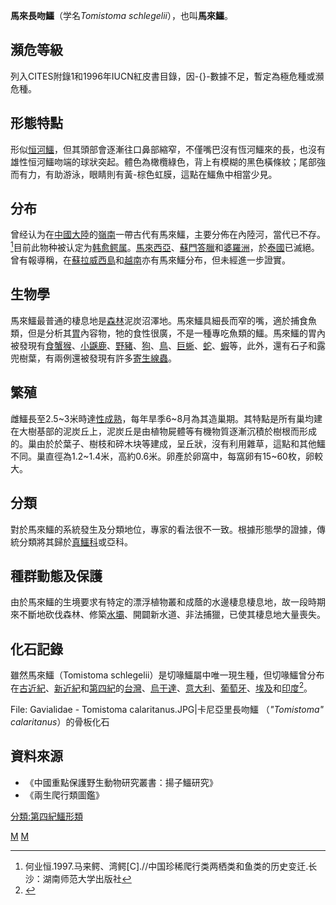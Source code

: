 {{Automatic taxobox
| taxon = Tomistoma
| fossil_range = {{fossil range|40.4|0.781|[[漸新世|漸新世]] - [[第四紀|第四紀]]}}
| name= 馬來長吻鱷
| status = vu
| status_system = iucn3.1
| status_ref =<ref name=IUCN>{{IUCN|assessors= 	Bezuijen, M.R., Shwedick, B., Simpson, B.K., Staniewicz, A. & Stuebing, R.|year=2014|id=21981|title=Tomistoma schlegelii|version=2014.1|downloaded=2018-08-04}}</ref>

| image = Sundagavial.jpg
| image_caption = 馬來長吻鱷(''Tomistoma schlegelii'')<br />攝於[[柏林動物園|柏林動物園]], 德國
| authority = ([[Salomon_Müller|Müller]], 1838)
| range_map =Tomistoma schlegelii Distribution.png
| type_species = 馬來鱷<br>''Tomistoma schlegelii''
| type_species_authority=((Müller, 1838)
| subdivision_ranks = [[種|種]]
| subdivision = 
*†[[鲍里索夫切喙鳄|鲍里索夫切喙鳄]] ''T. borisovi''
*†[[卡尼亞里切喙鳄|卡尼亞里切喙鳄]] <br />''T. calaritanus''
*† ''T. champsoides''
*†[[道森切喙鳄|道森切喙鳄]] ''T. dowsoni''
*†[[高登切喙鳄|高登切喙鳄]] ''T. gaudense''
*†[[凯鲁宁切喙鳄|凯鲁宁切喙鳄]] ''T. kerunense''
*†[[鲁斯坦切喙鳄|鲁斯坦切喙鳄]] ''T. lusitanica
*馬來鱷（斯莱格尔切喙鳄） ''T. schlegelii''
*†[[臺灣長吻鱷|臺灣長吻鱷]] ''T. taiwanicus''
*†[[坦登切喙鳄|坦登切喙鳄]] ''T. tandoni''

}}

'''馬來長吻鱷'''（学名''Tomistoma schlegelii''），也叫'''馬來鱷'''。

== 瀕危等級 ==
列入CITES附錄1和1996年IUCN紅皮書目錄，因-{}-數據不足，暫定為極危種或瀕危種。

== 形態特點 ==
形似[[恒河鱷|恒河鱷]]，但其頭部會逐漸往口鼻部縮窄，不僅嘴巴沒有恆河鱷來的長，也沒有雄性恒河鱷吻端的球狀突起。體色為橄欖綠色，背上有模糊的黑色橫條紋；尾部強而有力，有助游泳，眼睛則有黃-棕色虹膜，這點在鱷魚中相當少見。

== 分布 ==
曾经认为在[[中國大陸|中國大陸]]的[[嶺南|嶺南]]一帶古代有馬來鱷，主要分佈在內陸河，當代已不存。<ref>何业恒.1997.马来鳄、湾鳄[C].//中国珍稀爬行类两栖类和鱼类的历史变迁.长沙：湖南师范大学出版社</ref>目前此物种被认定为[[韩愈鳄属|韩愈鳄属]]。[[馬來西亞|馬來西亞]]、[[蘇門答臘|蘇門答臘]]和[[婆羅洲|婆羅洲]]，於[[泰國|泰國]]已滅絕。曾有報導稱，在[[蘇拉威西島|蘇拉威西島]]和[[越南|越南]]亦有馬來鱷分布，但未經進一步證實。

== 生物學 ==
馬來鱷最普通的棲息地是[[森林|森林]]泥炭沼澤地。馬來鱷具細長而窄的嘴，適於捕食魚類，但是分析其[[胃|胃]]內容物，牠的食性很廣，不是一種專吃魚類的鱷。馬來鱷的胃內被發現有[[食蟹猴|食蟹猴]]、[[小鼷鹿|小鼷鹿]]、[[野豬|野豬]]、[[狗|狗]]、[[鳥|鳥]]、[[巨蜥|巨蜥]]、[[蛇|蛇]]、[[蝦|蝦]]等，此外，還有石子和露兜樹葉，有兩例還被發現有許多[[寄生|寄生]][[線蟲|線蟲]]。

== 繁殖 ==
雌鱷長至2.5~3米時達[[性成熟|性成熟]]，每年旱季6~8月為其造巢期。其特點是所有巢均建在大樹基部的泥炭丘上，泥炭丘是由植物屍體等有機物質逐漸沉積於樹根而形成的。巢由於於葉子、樹枝和碎木块等建成，呈丘狀，沒有利用雜草，這點和其他鱷不同。巢直徑為1.2~1.4米，高約0.6米。卵產於卵窩中，每窩卵有15~60枚，卵較大。

== 分類 ==
對於馬來鱷的系統發生及分類地位，專家的看法很不一致。根據形態學的證據，傳統分類將其歸於[[真鱷科|真鱷科]]或亞科。

== 種群動態及保護 ==
由於馬來鱷的生境要求有特定的漂浮植物叢和成蔭的水邊棲息棲息地，故一段時期來不斷地砍伐森林、修築[[水壩|水壩]]、開闢新水道、非法捕獵，已使其棲息地大量喪失。

== 化石記錄 ==
雖然馬來鱷（Tomistoma schlegelii）是切喙鱷屬中唯一現生種，但切喙鱷曾分布在[[古近紀|古近紀]]、[[新近紀|新近紀]]和[[第四紀|第四紀]]的[[台灣|台灣]]、[[烏干達|烏干達]]、[[意大利|意大利]]、[[葡萄牙|葡萄牙]]、[[埃及|埃及]]和[[印度|印度]]<ref>{{cite web|url=http://fossilworks.org/bridge.pl?a=taxonInfo&taxon_no=38460#|title=Fossilworks: Tomistoma|author=|date=|website=fossilworks.org|access-date=2020-05-15|archive-date=2020-10-20|archive-url=https://web.archive.org/web/20201020194516/http://fossilworks.org/bridge.pl?a=taxonInfo&taxon_no=38460|dead-url=yes}}</ref>。
<gallery widths="240" heights="180">
File: Gavialidae - Tomistoma calaritanus.JPG|卡尼亞里長吻鱷 （''"Tomistoma" calaritanus''）的骨板化石
</gallery>

== 資料來源 ==
* 《中國重點保護野生動物研究叢書：揚子鱷研究》
* 《兩生爬行類圖鑑》
{{reflist}}
{{鱷目|G.}}
{{Taxonbar}}

[[Category:1838年描述的分类群|M]]
[[Category:長吻鱷科|M]]
[[分類:第四紀鱷形類|分類:第四紀鱷形類]]